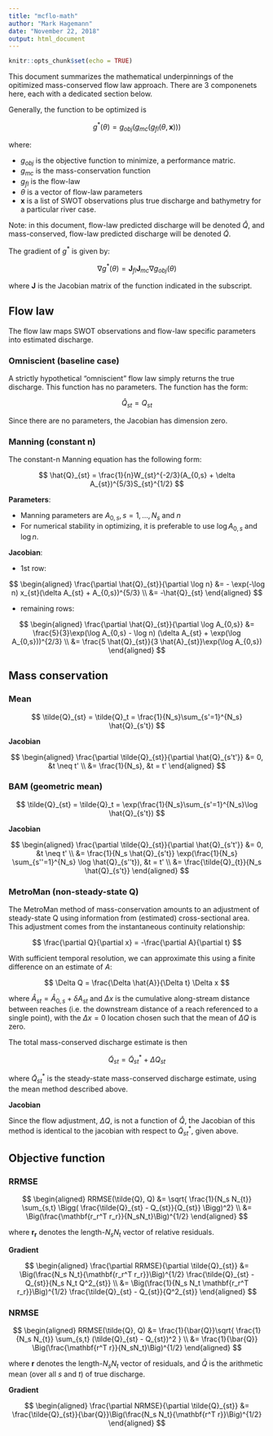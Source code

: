 ```yaml
---
title: "mcflo-math"
author: "Mark Hagemann"
date: "November 22, 2018"
output: html_document
---
```


```r
knitr::opts_chunk$set(echo = TRUE)
```

This document summarizes the mathematical underpinnings of the opitimized mass-conserved flow law approach. There are 3 componenets here, each with a dedicated section below. 

Generally, the function to be optimized is

$$
g^*(\theta) = g_{obj}(g_{mc}(g_{fl}(\theta, \mathbf{x})))
$$

where:

- $g_{obj}$ is the objective function to minimize, a performance matric.
- $g_{mc}$ is the mass-conservation function
- $g_{fl}$ is the flow-law
- $\theta$ is a vector of flow-law parameters
- $\mathbf{x}$ is a list of SWOT observations plus true discharge and bathymetry for a particular river case.

Note: in this document, flow-law predicted discharge will be denoted $\hat{Q}$, and mass-conserved, flow-law predicted discharge will be denoted $\tilde{Q}$.


The gradient of $g^*$ is given by:

$$
\nabla g^*(\theta) = \mathbf{J}_{fl}\mathbf{J}_{mc}\nabla g_{obj}(\theta)
$$

where $\mathbf{J}$ is the Jacobian matrix of the function indicated in the subscript.

## Flow law

The flow law maps SWOT observations and flow-law specific parameters into estimated discharge. 

### Omniscient (baseline case)

A strictly hypothetical "omniscient" flow law simply returns the true discharge. This function has no parameters. The function has the form:

$$
\hat{Q}_{st} = Q_{st}
$$

Since there are no parameters, the Jacobian has dimension zero. 


### Manning (constant n)

The constant-n Manning equation has the following form:

$$
\hat{Q}_{st} = \frac{1}{n}W_{st}^{-2/3}(A_{0,s} + \delta A_{st})^{5/3}S_{st}^{1/2}
$$

**Parameters**: 

- Manning parameters are $A_{0,s}, s = 1, \dots , N_s$ and $n$
- For numerical stability in optimizing, it is preferable to use $\log A_{0,s}$ and $\log n$. 


**Jacobian**: 

- 1st row: 


$$
\begin{aligned}
\frac{\partial \hat{Q}_{st}}{\partial \log n} &= - \exp(-\log n) x_{st}(\delta A_{st} + A_{0,s})^{5/3} \\
&= -\hat{Q}_{st}
\end{aligned}
$$

- remaining rows: 

$$
\begin{aligned}
\frac{\partial \hat{Q}_{st}}{\partial \log A_{0,s}} &= \frac{5}{3}\exp(\log A_{0,s} - \log n)  (\delta A_{st} + \exp(\log A_{0,s}))^{2/3} \\
&= \frac{5 \hat{Q}_{st}}{3 \hat{A}_{st}}\exp(\log A_{0,s})
\end{aligned}
$$

## Mass conservation

### Mean

$$
\tilde{Q}_{st} = \tilde{Q}_t = \frac{1}{N_s}\sum_{s'=1}^{N_s} \hat{Q}_{s't})
$$

**Jacobian**

$$
\begin{aligned}
\frac{\partial \tilde{Q}_{st}}{\partial \hat{Q}_{s't'}} &=  0, &t \neq t' \\
&= \frac{1}{N_s}, &t = t' 
\end{aligned}
$$

### BAM (geometric mean)

$$
\tilde{Q}_{st} = \tilde{Q}_t = \exp(\frac{1}{N_s}\sum_{s'=1}^{N_s}\log \hat{Q}_{s't})
$$

**Jacobian**

$$
\begin{aligned}
\frac{\partial \tilde{Q}_{st}}{\partial \hat{Q}_{s't'}} &=  0, &t \neq t' \\
&= \frac{1}{N_s \hat{Q}_{s't}} \exp(\frac{1}{N_s} \sum_{s''=1}^{N_s} \log \hat{Q}_{s''t}), &t = t' \\
&=  \frac{\tilde{Q}_{t}}{N_s \hat{Q}_{s't}}
\end{aligned}
$$

### MetroMan (non-steady-state Q)

The MetroMan method of mass-conservation amounts to an adjustment of steady-state Q using information from (estimated) cross-sectional area. This adjustment comes from the instantaneous continuity relationship:

$$
\frac{\partial Q}{\partial x} = -\frac{\partial A}{\partial t}
$$

With sufficient temporal resolution, we can approximate this using a finite difference on an estimate of $A$:

$$
\Delta Q = \frac{\Delta \hat{A}}{\Delta t} \Delta x
$$

where $\hat{A}_{st} = \hat{A}_{0,s} + \delta A_{st}$ and $\Delta x$ is the cumulative along-stream distance between reaches (i.e. the downstream distance of a reach referenced to a single point), with the $\Delta x = 0$ location chosen such that the mean of $\Delta Q$ is zero. 

The total mass-conserved discharge estimate is then

$$
\tilde{Q}_{st} = \tilde{Q}^*_{st} + \Delta Q_{st}
$$

where $\tilde{Q}^*_{st}$ is the steady-state mass-conserved discharge estimate, using the mean method described above. 

**Jacobian**

Since the flow adjustment, $\Delta Q$, is not a function of $\hat{Q}$, the Jacobian of this method is identical to the jacobian with respect to $\tilde{Q}^*_{st}$, given above. 

## Objective function

### RRMSE

$$
\begin{aligned}
RRMSE(\tilde{Q}, Q) &= \sqrt{ \frac{1}{N_s N_{t}} \sum_{s,t} \Bigg( \frac{\tilde{Q}_{st} - Q_{st}}{Q_{st}} \Bigg)^2} \\
&= \Big(\frac{\mathbf{r_r^T r_r}}{N_sN_t}\Big)^{1/2}
\end{aligned}
$$

where $\mathbf{r_r}$ denotes the length-$N_s N_t$ vector of relative residuals. 

**Gradient**

$$
\begin{aligned}
\frac{\partial RRMSE}{\partial \tilde{Q}_{st}} &= \Big(\frac{N_s N_t}{\mathbf{r_r^T r_r}}\Big)^{1/2} \frac{\tilde{Q}_{st} - Q_{st}}{N_s N_t Q^2_{st}}  \\
&= \Big(\frac{1}{N_s N_t \mathbf{r_r^T r_r}}\Big)^{1/2} \frac{\tilde{Q}_{st} - Q_{st}}{Q^2_{st}}
\end{aligned}
$$


### NRMSE

$$
\begin{aligned}
RRMSE(\tilde{Q}, Q) &= \frac{1}{\bar{Q}}\sqrt{ \frac{1}{N_s N_{t}} \sum_{s,t} (\tilde{Q}_{st} - Q_{st})^2 } \\
&= \frac{1}{\bar{Q}} \Big(\frac{\mathbf{r^T r}}{N_sN_t}\Big)^{1/2}
\end{aligned}
$$

where $\mathbf{r}$ denotes the length-$N_s N_t$ vector of residuals, and $\bar{Q}$ is the arithmetic mean (over all $s$ and $t$) of true discharge. 

**Gradient**

$$
\begin{aligned}
\frac{\partial NRMSE}{\partial \tilde{Q}_{st}} &= \frac{\tilde{Q}_{st}}{\bar{Q}}\Big(\frac{N_s N_t}{\mathbf{r^T r}}\Big)^{1/2} 
\end{aligned}
$$


